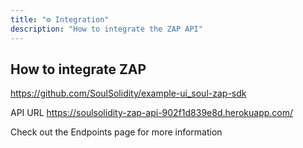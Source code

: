 ```yaml
---
title: "⚙️ Integration"
description: "How to integrate the ZAP API"
---
```


## How to integrate ZAP

https://github.com/SoulSolidity/example-ui_soul-zap-sdk

API URL
https://soulsolidity-zap-api-902f1d839e8d.herokuapp.com/

Check out the Endpoints page for more information

